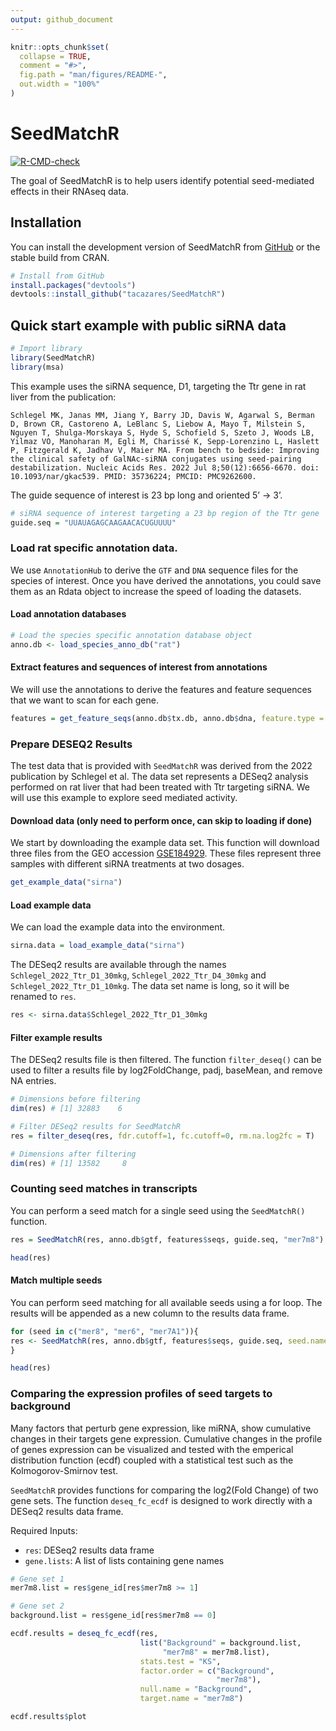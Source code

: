 ```yaml
---
output: github_document
---
```


<!-- README.md is generated from README.Rmd. Please edit that file -->

```r
knitr::opts_chunk$set(
  collapse = TRUE,
  comment = "#>",
  fig.path = "man/figures/README-",
  out.width = "100%"
)
```

# SeedMatchR

<!-- badges: start -->

[![R-CMD-check](https://github.com/tacazares/SeedMatchR/actions/workflows/R-CMD-check.yaml/badge.svg)](https://github.com/tacazares/SeedMatchR/actions/workflows/R-CMD-check.yaml)
<!-- badges: end -->

The goal of SeedMatchR is to help users identify potential seed-mediated effects in their RNAseq data.

## Installation

You can install the development version of SeedMatchR from [GitHub](https://github.com/) or the stable build from CRAN.

```r
# Install from GitHub
install.packages("devtools")
devtools::install_github("tacazares/SeedMatchR")
```

## Quick start example with public siRNA data

```r
# Import library
library(SeedMatchR)
library(msa)
```

This example uses the siRNA sequence, D1, targeting the Ttr gene in rat liver from the publication:

    Schlegel MK, Janas MM, Jiang Y, Barry JD, Davis W, Agarwal S, Berman D, Brown CR, Castoreno A, LeBlanc S, Liebow A, Mayo T, Milstein S, Nguyen T, Shulga-Morskaya S, Hyde S, Schofield S, Szeto J, Woods LB, Yilmaz VO, Manoharan M, Egli M, Charissé K, Sepp-Lorenzino L, Haslett P, Fitzgerald K, Jadhav V, Maier MA. From bench to bedside: Improving the clinical safety of GalNAc-siRNA conjugates using seed-pairing destabilization. Nucleic Acids Res. 2022 Jul 8;50(12):6656-6670. doi: 10.1093/nar/gkac539. PMID: 35736224; PMCID: PMC9262600.

The guide sequence of interest is 23 bp long and oriented 5' -\> 3'.

```r
# siRNA sequence of interest targeting a 23 bp region of the Ttr gene
guide.seq = "UUAUAGAGCAAGAACACUGUUUU"
```

### Load rat specific annotation data.

We use `AnnotationHub` to derive the `GTF` and `DNA` sequence files for the species of interest. Once you have derived the annotations, you could save them as an Rdata object to increase the speed of loading the datasets.

#### Load annotation databases

```r
# Load the species specific annotation database object
anno.db <- load_species_anno_db("rat")
```

#### Extract features and sequences of interest from annotations

We will use the annotations to derive the features and feature sequences that we want to scan for each gene.

```r
features = get_feature_seqs(anno.db$tx.db, anno.db$dna, feature.type = "3UTR")
```

### Prepare DESEQ2 Results

The test data that is provided with `SeedMatchR` was derived from the 2022 publication by Schlegel et al. The data set represents a DESeq2 analysis performed on rat liver that had been treated with Ttr targeting siRNA. We will use this example to explore seed mediated activity. 

#### Download data (only need to perform once, can skip to loading if done)

We start by downloading the example data set. This function will download three files from the GEO accession [GSE184929](https://www.ncbi.nlm.nih.gov/geo/query/acc.cgi?acc=GSE184929). These files represent three samples with different siRNA treatments at two dosages. 

```r
get_example_data("sirna")
```

#### Load example data

We can load the example data into the environment.

```r
sirna.data = load_example_data("sirna")
```

The DESeq2 results are available through the names `Schlegel_2022_Ttr_D1_30mkg`, `Schlegel_2022_Ttr_D4_30mkg` and `Schlegel_2022_Ttr_D1_10mkg`. The data set name is long, so it will be renamed to `res`.

```r
res <- sirna.data$Schlegel_2022_Ttr_D1_30mkg
```

#### Filter example results

The DESeq2 results file is then filtered. The function `filter_deseq()` can be used to filter a results file by log2FoldChange, padj, baseMean, and remove NA entries.

```r
# Dimensions before filtering
dim(res) # [1] 32883    6

# Filter DESeq2 results for SeedMatchR
res = filter_deseq(res, fdr.cutoff=1, fc.cutoff=0, rm.na.log2fc = T)

# Dimensions after filtering
dim(res) # [1] 13582     8
```

### Counting seed matches in transcripts

You can perform a seed match for a single seed using the `SeedMatchR()` function.

```r
res = SeedMatchR(res, anno.db$gtf, features$seqs, guide.seq, "mer7m8")

head(res)
```

#### Match multiple seeds

You can perform seed matching for all available seeds using a for loop. The results will be appended as a new column to the results data frame.

```r
for (seed in c("mer8", "mer6", "mer7A1")){
res <- SeedMatchR(res, anno.db$gtf, features$seqs, guide.seq, seed.name = seed)
}

head(res)
```

### Comparing the expression profiles of seed targets to background

Many factors that perturb gene expression, like miRNA, show cumulative changes in their targets gene expression. Cumulative changes in the profile of genes expression can be visualized and tested with the emperical distribution function (ecdf) coupled with a statistical test such as the Kolmogorov-Smirnov test.

`SeedMatchR` provides functions for comparing the log2(Fold Change) of two gene sets. The function `deseq_fc_ecdf` is designed to work directly with a DESeq2 results data frame.

Required Inputs:

-   `res`: DESeq2 results data frame
-   `gene.lists`: A list of lists containing gene names

```r
# Gene set 1 
mer7m8.list = res$gene_id[res$mer7m8 >= 1]

# Gene set 2
background.list = res$gene_id[res$mer7m8 == 0]

ecdf.results = deseq_fc_ecdf(res, 
                             list("Background" = background.list, 
                                  "mer7m8" = mer7m8.list),
                             stats.test = "KS", 
                             factor.order = c("Background", 
                                              "mer7m8"), 
                             null.name = "Background",
                             target.name = "mer7m8")

ecdf.results$plot

```
